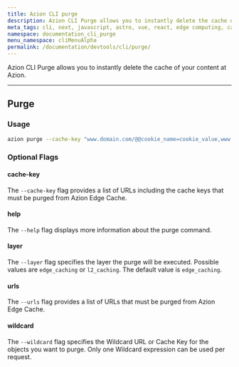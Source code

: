 ```yaml
---
title: Azion CLI purge
description: Azion CLI Purge allows you to instantly delete the cache of your content at Azion..
meta_tags: cli, next, javascript, astro, vue, react, edge computing, cache
namespace: documentation_cli_purge
menu_namespace: cliMenuAlpha
permalink: /documentation/devtools/cli/purge/
---
```


Azion CLI Purge allows you to instantly delete the cache of your content at Azion.

---

## Purge

### Usage

```bash
azion purge --cache-key "www.domain.com/@@cookie_name=cookie_value,www.domain.com/test.js"
```

### Optional Flags

#### cache-key

The `--cache-key` flag provides a list of URLs including the cache keys that must be purged from Azion Edge Cache.

#### help

The `--help` flag displays more information about the purge command.

#### layer

The `--layer` flag specifies the layer the purge will be executed. Possible values are `edge_caching` or `l2_caching`. The default value is `edge_caching`.

#### urls

The `--urls` flag provides a list of URLs that must be purged from Azion Edge Cache.

#### wildcard

The `--wildcard` flag specifies the Wildcard URL or Cache Key for the objects you want to purge. Only one Wildcard expression can be used per request.
